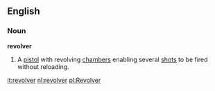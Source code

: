 ==English==

===Noun===
{{wikipedia}}
'''revolver'''
# A [[pistol]] with revolving [[chamber]]s enabling several [[shot]]s to be fired without reloading.

[[it:revolver]]
[[nl:revolver]]
[[pl:Revolver]]